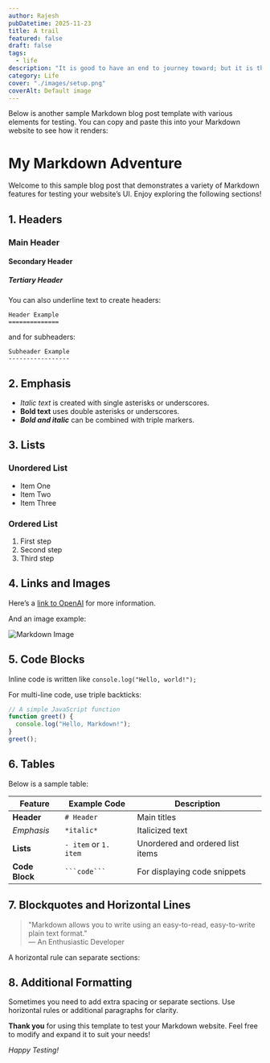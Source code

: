 ```yaml
---
author: Rajesh
pubDatetime: 2025-11-23
title: A trail
featured: false
draft: false
tags:
  - life
description: "It is good to have an end to journey toward; but it is the journey that matters, in the end."
category: Life
cover: "./images/setup.png"
coverAlt: Default image
---
```


Below is another sample Markdown blog post template with various elements for testing. You can copy and paste this into your Markdown website to see how it renders:

# My Markdown Adventure

Welcome to this sample blog post that demonstrates a variety of Markdown features for testing your website’s UI. Enjoy exploring the following sections!

## 1. Headers

### Main Header  
#### Secondary Header  
##### Tertiary Header

You can also underline text to create headers:

```
Header Example
==============
```

and for subheaders:

```
Subheader Example
-----------------
```

## 2. Emphasis

- *Italic text* is created with single asterisks or underscores.
- **Bold text** uses double asterisks or underscores.
- ***Bold and italic*** can be combined with triple markers.

## 3. Lists

### Unordered List
- Item One
- Item Two
- Item Three

### Ordered List
1. First step
2. Second step
3. Third step

## 4. Links and Images

Here’s a [link to OpenAI](https://www.openai.com) for more information.

And an image example:

![Markdown Image](./images/astro_dark.png)

## 5. Code Blocks

Inline code is written like `console.log("Hello, world!");`

For multi-line code, use triple backticks:

```javascript
// A simple JavaScript function
function greet() {
  console.log("Hello, Markdown!");
}
greet();
```

## 6. Tables

Below is a sample table:

| Feature       | Example Code           | Description                          |
|---------------|------------------------|--------------------------------------|
| **Header**    | `# Header`             | Main titles                          |
| *Emphasis*    | `*italic*`             | Italicized text                      |
| **Lists**     | `- item` or `1. item`   | Unordered and ordered list items     |
| **Code Block**| ```` ```code``` ````   | For displaying code snippets         |

## 7. Blockquotes and Horizontal Lines

> "Markdown allows you to write using an easy-to-read, easy-to-write plain text format."  
> — An Enthusiastic Developer

A horizontal rule can separate sections:

## 8. Additional Formatting

Sometimes you need to add extra spacing or separate sections. Use horizontal rules or additional paragraphs for clarity.

**Thank you** for using this template to test your Markdown website. Feel free to modify and expand it to suit your needs!

*Happy Testing!*
